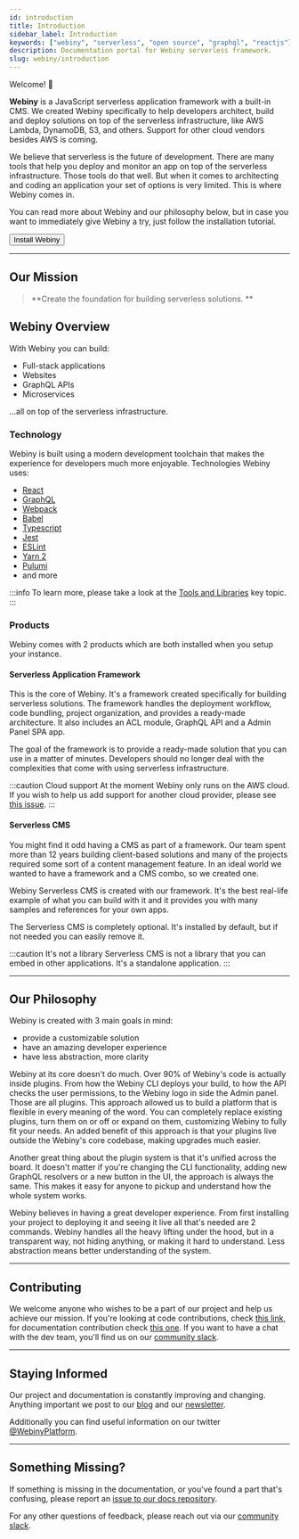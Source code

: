 ```yaml
---
id: introduction
title: Introduction
sidebar_label: Introduction
keywords: ["webiny", "serverless", "open source", "graphql", "reactjs"]
description: Documentation portal for Webiny serverless framework.
slug: webiny/introduction
---
```



<Theme>

Welcome! 👋

**Webiny** is a JavaScript serverless application framework with a built-in CMS. We created Webiny specifically to help developers architect, build and deploy solutions on top of the serverless infrastructure, like AWS Lambda, DynamoDB, S3, and others. Support for other cloud vendors besides AWS is coming.

We believe that serverless is the future of development. There are many tools that help you deploy and monitor an app on top of the serverless infrastructure. Those tools do that well. But when it comes to architecting and coding an application your set of options is very limited. This is where Webiny comes in.

You can read more about Webiny and our philosophy below, but in case you want to immediately give Webiny a try, just follow the installation tutorial.

<Link href="/docs/tutorials/install-webiny">
  <Button>Install Webiny</Button>
</Link>

---

## Our Mission

> **Create the foundation for building serverless solutions. **


## Webiny Overview

With Webiny you can build:

- Full-stack applications
- Websites
- GraphQL APIs
- Microservices

...all on top of the serverless infrastructure.

### Technology

Webiny is built using a modern development toolchain that makes the experience for developers much more enjoyable. Technologies Webiny uses:

- [React](https://reactjs.org/)
- [GraphQL](https://graphql.org/)
- [Webpack](https://webpack.js.org/)
- [Babel](https://babeljs.io)
- [Typescript](https://www.typescriptlang.org)
- [Jest](https://jestjs.io)
- [ESLint](https://eslint.org)
- [Yarn 2](http://yarnpkg.com)
- [Pulumi](http://pulumi.com)
- and more

:::info
To learn more, please take a look at the [Tools and Libraries](/docs/key-topics/tools-libraries) key topic.
:::

### Products

Webiny comes with 2 products which are both installed when you setup
your instance.

#### Serverless Application Framework

This is the core of Webiny. It's a framework created specifically for building serverless solutions. The framework handles the deployment workflow, code bundling, project organization, and provides a ready-made architecture. It also includes an ACL module, GraphQL API and a Admin Panel SPA app.

The goal of the framework is to provide a ready-made solution that you can use in a matter of minutes. Developers should no longer deal with the complexities that come with using serverless infrastructure.

:::caution Cloud support
At the moment Webiny only runs on the AWS cloud. If you wish to help us add support for another cloud provider, please see [this issue](https://github.com/webiny/webiny-js/issues/1150).
:::

#### Serverless CMS

You might find it odd having a CMS as part of a framework. Our team spent more than 12 years building client-based solutions and many of the projects required some sort of a content management feature. In an ideal world we wanted to have a framework and a CMS combo, so we created one.

Webiny Serverless CMS is created with our framework. It's the best real-life example of what you can build with it and it provides you with many samples and references for your own apps.

The Serverless CMS is completely optional. It's installed by default, but if not needed you can easily remove it.

:::caution It's not a library
Serverless CMS is not a library that you can embed in other applications. It's a standalone application.
:::

---

## Our Philosophy

Webiny is created with 3 main goals in mind:
- provide a customizable solution
- have an amazing developer experience
- have less abstraction, more clarity

Webiny at its core doesn't do much. Over 90% of Webiny's code is actually inside plugins. From how the Webiny CLI deploys your build, to how the API checks the user permissions, to the Webiny logo in side the Admin panel. Those are all plugins. This approach allowed us to build a platform that is flexible in every meaning of the word. You can completely replace existing plugins, turn them on or off or expand on them, customizing Webiny to fully fit your needs. An added benefit of this approach is that your plugins live outside the Webiny's core codebase, making upgrades much easier.

Another great thing about the plugin system is that it's unified across the board. It doesn't matter if you're changing the CLI functionality, adding new GraphQL resolvers or a new button in the UI, the approach is always the same. This makes it easy for anyone to pickup and understand how the whole system works.

Webiny believes in having a great developer experience. From first installing your project to deploying it and seeing it live all that's needed are 2 commands. Webiny handles all the heavy lifting under the hood, but in a transparent way, not hiding anything, or making it hard to understand. Less abstraction means better understanding of the system.

---


<!---
## Learn Webiny

:::caution Webiny Beta
These articles are currently under construction. 🚧
:::

Your journey to learning Webiny can take a few different paths, depending on your use-case and what you want to do. Here are a few main paths you can choose to take and the suggested resources.

### Build applications with Webiny

To successfully build apps it's important to know some of the basic concepts and inner workings of Webiny. We've suggest you go through the following set of articles:

- [Plugin system explained](#!) <Badge variant="outline">Key topic</Badge>
- [How is the data saved inside a database](#!) <Badge variant="outline">Key topic</Badge>
- [Development best practice](#!) <Badge variant="outline">Guide</Badge>
- [Data modelling](#!) <Badge variant="outline">Guide</Badge>
- [Create an application](#!) <Badge variant="outline">Tutorial</Badge>
- [Create a custom permission](#!) <Badge variant="outline">Tutorial</Badge>

### Use the Headless CMS

Webiny Headless CMS comes with a GraphQL API, a UI to model your content and a UI for editors to input records. To successfully adopt the Headless CMS, we recommend the following articles:

- [Create a content model and access the records](#!) <Badge variant="outline">Tutorial</Badge>
- [Using the GraphQ API](#!) <Badge variant="outline">Guide</Badge>
- [Trigger a static site builds with webhooks](#!) <Badge variant="outline">Guide</Badge>
- [Headless CMS API](#!) <Badge variant="outline">Reference</Badge>
- [Using the Headless CMS](#!) <Badge variant="outline">Using Webiny apps</Badge>

### Create landing pages using Page Builder and Form Builder

Webiny Page Builder and Form Builder might look as simple drag and drop tools, but they can do much more. We recommend you get yourself familiarized with the options, as well as ways to extend their functionality if needed.

- [Create an publish a page](#!) <Badge variant="outline">Tutorial</Badge>
- [Create a Page Builder plugin](#!) <Badge variant="outline">Tutorial</Badge>
- [3rd party app integration](#!) <Badge variant="outline">Tutorial</Badge>
- [Create and publish a form](#!) <Badge variant="outline">Tutorial</Badge>
- [Connect a custom domain](#!) <Badge variant="outline">Guide</Badge>
- [Secure Page Builder pages](#!) <Badge variant="outline">Guide</Badge>

---

-->

## Contributing

We welcome anyone who wishes to be a part of our project and help us achieve our mission. If you're looking at code contributions, check [this link](https://github.com/webiny/webiny-js/blob/next/docs/CONTRIBUTING.md), for documentation contribution check [this one](/docs/contributing/documentation). If you want to have a chat with the dev team, you'll find us on our [community slack](https://www.webiny.com/slack).

---

## Staying Informed

Our project and documentation is constantly improving and changing. Anything important we post to our [blog](https://www.webiny.com/blog) and our [newsletter](https://landing.mailerlite.com/webforms/landing/g9f1i1).

Additionally you can find useful information on our twitter [@WebinyPlatform](https://twitter.com/WebinyPlatform).

---

## Something Missing?

If something is missing in the documentation, or you've found a part that's confusing, please report an [issue to our docs repository](https://github.com/webiny/docs.webiny.com/issues/new).

For any other questions of feedback, please reach out via our [community slack](https://www.webiny.com/slack).

</Theme>
